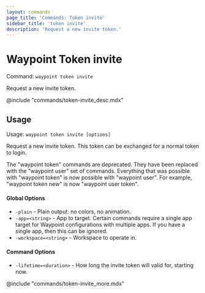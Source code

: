 ```yaml
---
layout: commands
page_title: 'Commands: Token invite'
sidebar_title: 'token invite'
description: 'Request a new invite token.'
---
```


# Waypoint Token invite

Command: `waypoint token invite`

Request a new invite token.

@include "commands/token-invite_desc.mdx"

## Usage

Usage: `waypoint token invite [options]`

Request a new invite token. This token can be exchanged for a normal token to login.

The "waypoint token" commands are deprecated. They have been replaced with
the "waypoint user" set of commands. Everything that was possible with
"waypoint token" is now possible with "waypoint user". For example,
"waypoint token new" is now "waypoint user token".

#### Global Options

- `-plain` - Plain output: no colors, no animation.
- `-app=<string>` - App to target. Certain commands require a single app target for Waypoint configurations with multiple apps. If you have a single app, then this can be ignored.
- `-workspace=<string>` - Workspace to operate in.

#### Command Options

- `-lifetime=<duration>` - How long the invite token will valid for, starting now.

@include "commands/token-invite_more.mdx"
